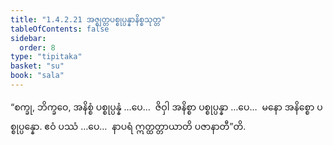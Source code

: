 ```yaml
---
title: "1.4.2.21 အဇ္ဈတ္တပစ္စုပ္ပန္နာနိစ္စသုတ္တ"
tableOfContents: false
sidebar:
  order: 8
type: "tipitaka"
basket: "su"
book: "sala"
---
```



<DynamicBreadcrumb />

<Division number="188" book="sala">

<Paragraph number="900" book="sala">
“စက္ခု, ဘိက္ခဝေ, အနိစ္စံ ပစ္စုပ္ပန္နံ …ပေ…  ဇိဝှါ အနိစ္စာ ပစ္စုပ္ပန္နာ …ပေ…  မနော အနိစ္စော ပစ္စုပ္ပန္နော. ဧဝံ ပဿံ …ပေ…  နာပရံ ဣတ္ထတ္တာယာတိ ပဇာနာတီ”တိ.
</Paragraph>
</Division>